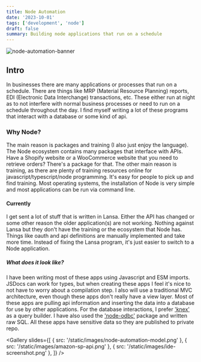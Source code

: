 ```yaml
---
title: Node Automation
date: '2023-10-01'
tags: ['development', 'node']
draft: false
summary: Building node applications that run on a schedule
---
```


![node-automation-banner](/static/images/ide-screenshot.png)

## Intro

In businesses there are many applications or processes that run on a schedule. There are things like MRP (Material
Resource Planning) reports, EDI (Electronic Data Interchange) transactions, etc. These either run at night as to not
interfere with normal business processes or need to run on a schedule throughout the day. I find myself writing a
lot of these programs that interact with a database or some kind of api.

### Why Node?

The main reason is packages and training (I also just enjoy the language). The Node ecosystem contains many packages
that interface with APIs. Have a Shopify website or a WooCommerce website that you need to retrieve orders? There's
a package for that. The other main reason is training, as there are plenty of training resources online for
javascript/typescript/node
programming. It's easy for people to pick up and find training. Most operating systems, the installation of Node is
very simple and most applications can be run via command line.

#### Currently

I get sent a lot of stuff that is written in Lansa. Either the API has changed or some other reason the older
application(s) are not working. Nothing against Lansa but they don't have the training or the ecosystem that Node has.
Things like oauth and api definitions are manually implemented and take more time. Instead of fixing the Lansa
program, it's just easier to switch to a Node application.

##### What does it look like?

I have been writing most of these apps using Javascript and ESM imports. JSDocs can work for types, but when
creating these apps I feel it's nice to not have to worry about a compilation step. I also will use a traditional
MVC architecture, even though these apps don't really have a view layer. Most of these apps are pulling api
information and inserting the data into a database for use by other applications. For the database interactions, I
prefer ['knex']('https://knexjs.org/') as a query builder. I have also used the ['node-odbc']('https://github.com/markdirish/node-odbc/') package and written
raw SQL. All these apps have sensitive data so they are published to private repo.

<Gallery
  slides={[
    { src: '/static/images/node-automation-model.png' },
    { src: '/static/images/amazon-sp-api.png' },
    { src: '/static/images/ide-screenshot.png' },
  ]}
/>
